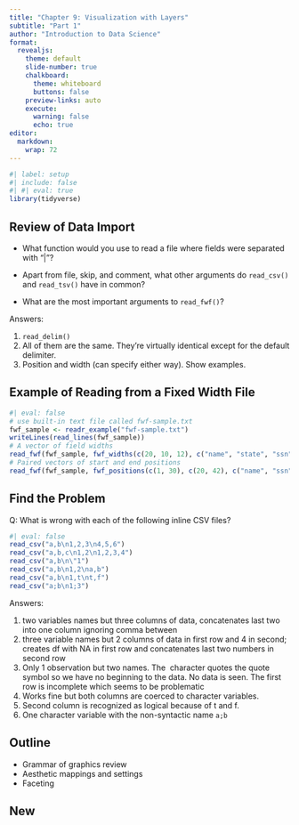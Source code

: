 ```yaml
---
title: "Chapter 9: Visualization with Layers"
subtitle: "Part 1"
author: "Introduction to Data Science"
format:
  revealjs:
    theme: default 
    slide-number: true
    chalkboard: 
      theme: whiteboard
      buttons: false
    preview-links: auto
    execute:
      warning: false
      echo: true
editor: 
  markdown: 
    wrap: 72
---
```


```r
#| label: setup
#| include: false
#| #| eval: true
library(tidyverse)
```

## Review of Data Import

::: incremental
-   What function would you use to read a file where fields were
    separated with "\|"?

-   Apart from file, skip, and comment, what other arguments do
    `read_csv()` and `read_tsv()` have in common?

-   What are the most important arguments to `read_fwf()`?
:::

::: notes
Answers:

1.  `read_delim()`
2.  All of them are the same. They're virtually identical except for the
    default delimiter.
3.  Position and width (can specify either way). Show examples.
:::

## Example of Reading from a Fixed Width File {.smaller}

```r
#| eval: false
# use built-in text file called fwf-sample.txt
fwf_sample <- readr_example("fwf-sample.txt")
writeLines(read_lines(fwf_sample))
# A vector of field widths
read_fwf(fwf_sample, fwf_widths(c(20, 10, 12), c("name", "state", "ssn")))
# Paired vectors of start and end positions
read_fwf(fwf_sample, fwf_positions(c(1, 30), c(20, 42), c("name", "ssn")))
```

## Find the Problem

Q: What is wrong with each of the following inline CSV files?

```r
#| eval: false
read_csv("a,b\n1,2,3\n4,5,6")
read_csv("a,b,c\n1,2\n1,2,3,4")
read_csv("a,b\n\"1")
read_csv("a,b\n1,2\na,b")
read_csv("a,b\n1,t\nt,f")
read_csv("a;b\n1;3")
```

::: notes
Answers:

1.  two variables names but three columns of data, concatenates last two
    into one column ignoring comma between
2.  three variable names but 2 columns of data in first row and 4 in
    second; creates df with NA in first row and concatenates last two
    numbers in second row
3.  Only 1 observation but two names. The  character quotes the quote
    symbol so we have no beginning to the data. No data is seen. The
    first row is incomplete which seems to be problematic
4.  Works fine but both columns are coerced to character variables.
5.  Second column is recognized as logical because of t and f.
6.  One character variable with the non-syntactic name `a;b`
:::

## Outline

-   Grammar of graphics review
-   Aesthetic mappings and settings
-   Faceting

## New
